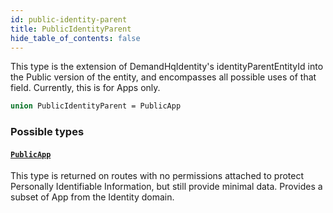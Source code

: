 ```yaml
---
id: public-identity-parent
title: PublicIdentityParent
hide_table_of_contents: false
---
```



This type is the extension of DemandHqIdentity's identityParentEntityId into the Public version of the entity,
        and encompasses all possible uses of that field.
        Currently, this is for Apps only.

```graphql
union PublicIdentityParent = PublicApp
```


### Possible types

#### [`PublicApp`](/demand/api/graphql-admin/reference/objects/public-app)

This type is returned on routes with no permissions attached to protect
Personally Identifiable Information, but still provide minimal data.
Provides a subset of App from the Identity domain.




